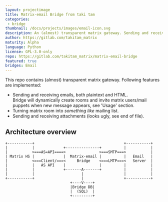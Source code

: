 ```yaml
---
layout: projectimage
title: Matrix-email Bridge from taki tam	
categories: 
 - bridge
thumbnail: /docs/projects/images/email-icon.svg
description: An (almost) transparent matrix gateway. Sending and receiving emails, both plaintext and HTML.
author: https://gitlab.com/takitam_matrix
maturity: Alpha
language: Python
license: GPL-3.0-only
repo: https://gitlab.com/takitam_matrix/matrix-email-bridge
featured: true
bridges: Email
---
```


This repo contains (almost) transparent matrix gateway.
Following features are implemented:

* Sending and receiving emails, both plaintext and HTML.  
   Bridge will dynamically create rooms and invite matrix users/mail puppets when new message appears, see 'Usage' section.
* Turning matrix room into *something like* mailing list.
* Sending and receiving attachments (looks ugly, see end of file).

## Architecture overview

```
+-----------+                                        +-----------+
|           |             +---------------+          |           |
|           >===AS=API====>               >===SMTP===>           |
| Matrix HS |             |  Matrix-email |          |   Email   |
|           <===Client/===<     Bridge    <===LMTP===<   Server  |
|           |   AS API    |               |          |           |
|           |             +-------A-------+          |           |
|           |                     |                  |           |
+-----------+                     |                  +-----------+
                             +----V----+
                             |Bridge DB|
                             |  (SQL)  |
                             +---------+
```
